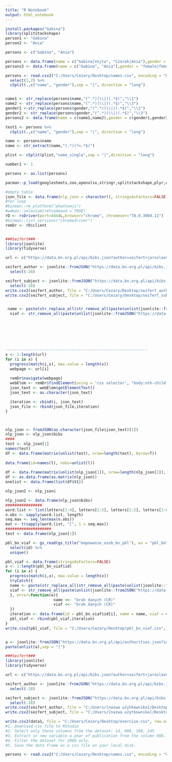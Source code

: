 ```yaml
---
title: "R Notebook"
output: html_notebook
---
```


```r
install.packages("Gabina")
library(splitstackshape)
person1 <- "Gabina"
person2 <- "Ania"

persons <- c("Gabina", "Ania")

persons <- data.frame(name = c("Gabina|Vojta", "Czarek|Ania"),gender = c("female|male","male|female"))
persons3 <- data.frame(name = c("Gabina", "Ania"),gender = "female|female",test = c("test1", "test2", "test3"))

persons <- read.csv2("C:/Users/Cezary/Desktop/names.csv", encoding = "UTF-8", header = TRUE, stringsAsFactors = FALSE) %>%
  select(1,2) %>%
  cSplit(.,c("name", "gender"),sep = "|", direction = "long")


name1 <- str_replace(persons$name,"(^.*)(\\|)(.*$)","\\1")
name2 <- str_replace(persons$name,"(^.*)(\\|)(.*$)","\\3")
gender1 <-str_replace(persons$gender,"(^.*)(\\|)(.*$)","\\1")
gender2 <- str_replace(persons$gender,"(^.*)(\\|)(.*$)","\\3")
persons2 <- data.frame(name = c(name1,name2),gender = c(gender1,gender2))

test1 <- persons %>%
  cSplit(.,c("name", "gender"),sep = "|", direction = "long")

name <- persons$name
name <- str_extract(name,"(.*)(?=.*$)")

plist <- cSplit(plist,"name_single",sep = "|",direction = "long")

number1 <- 1

persons <- as.list(persons)
```

```r
pacman::p_load(googlesheets,zoo,openxlsx,stringr,splitstackshape,plyr,dplyr,stringdist,fuzzyjoin,data.table,svMisc,tidyverse,rvest,RSelenium,RJDBC,rjson,jsonlite,sqldf,XML,methods)

#empty table
json_file <- data.frame(nlp_json = character(), stringsAsFactors=FALSE)
#for loop
#binman::rm_platform("phantomjs")
#wdman::selenium(retcommand = TRUE)
rD <- rsDriver(port=4444L,browser="chrome", chromever="78.0.3904.11")
#binman::list_versions("chromedriver")
remDr <- rD$client


###Seifert###
library(jsonlite)
library(tidyverse)

url <- c("https://data.bn.org.pl/api/bibs.json?author=seifert+jaroslav&amp;limit=100","https://data.bn.org.pl/api/bibs.json?limit=100&amp;subject=seifert+jaroslav")

seifert_author <- jsonlite::fromJSON("https://data.bn.org.pl/api/bibs.json?author=seifert+jaroslav&amp;limit=100") %>% .$bibs %>%
  select(-28)

seifert_subject <- jsonlite::fromJSON("https://data.bn.org.pl/api/bibs.json?limit=100&amp;subject=seifert+jaroslav") %>% .$bibs %>%
  select(-28)
write.csv2(seifert_author, file = "C:/Users/Cezary/Desktop/seifert_author.csv", row.names = F, na = '', fileEncoding = 'UTF-8')
write.csv2(seifert_subject, file = "C:/Users/Cezary/Desktop/seifert_subject.csv", row.names = F, na = '', fileEncoding = 'UTF-8')


 name <- paste(str_replace_all(str_remove_all(paste(unlist(jsonlite::fromJSON("https://data.bn.org.pl/api/authorities.json?id=1275862") %>% .$authorities %>% .$marc %>% .$fields %>% `[[`(1) %>% .$`100` %>% `[[`(3)),collapse = "|"),"\\|NA"),"(\\|)(\\(\\d+)"," \\2"),str_replace_all(str_remove_all(paste(unlist(jsonlite::fromJSON("https://data.bn.org.pl/api/authorities.json?id=1275862") %>% .$authorities %>% .$marc %>% .$fields %>% `[[`(1) %>% .$`400` %>% `[[`(3)),collapse = "|"),"\\|NA"),"(\\|)(\\(\\d+)"," \\2"),sep = "|")
  viaf <- str_remove_all(paste(unlist(jsonlite::fromJSON("https://data.bn.org.pl/api/authorities.json?id=1275862") %>% .$authorities %>% .$marc %>% .$fields %>% `[[`(1) %>% .$`024` %>% .$subfields),collapse = "|"),"(\\|NA)|(\\|viaf)")







--------------------------------------------------------------
x <- 1:length(url)
for (i in x) {
  progress(match(i,x), max.value = length(x)) 
  webpage <- url[i]
  
  remDr$navigate(webpage)
  webElem <- remDr$findElement(using = 'css selector', "body:nth-child(2) > pre:nth-child(1)")
  json_text <- webElem$getElementText()
  json_text <- as.character(json_text)

  iteration <- cbind(i, json_text)
  json_file <- rbind(json_file,iteration)
}



nlp_json <- fromJSON(as.character(json_file$json_text)[1])
nlp_json <- nlp_json$bibs
####
test <- nlp_json[1]
names(test)
df <- data.frame(matrix(unlist(test), nrow=length(test), byrow=T))  
  
data.frame(id=names(l), nobs=unlist(l))
  
df <- data.frame(matrix(unlist(nlp_json[1]), nrow=length(nlp_json[2]), byrow=T))
df <- as.data.frame(as.matrix(nlp_json))
onelist <- data.frame(list(df$V1))

nlp_json2 <- nlp_json$

nlp_json2 <- data.frame(nlp_json$bibs)
################
word.list <- list(letters[1:4], letters[1:5], letters[1:2], letters[1:6])
n.obs <- sapply(word.list, length)
seq.max <- seq_len(max(n.obs))
mat <- t(sapply(word.list, "[", i = seq.max))
####################
test <- data.frame(nlp_json[1])
```
```r
pbl_bn_viaf <- gs_read(gs_title("mapowanie_osob_bn_pbl"), ws = "pbl_bn") %>%
  select(id) %>%
  unique()

pbl_viaf <- data.frame(stringsAsFactors=FALSE)
x <- 1:length(pbl_bn_viaf$id)
for (i in x) {
  progress(match(i,x), max.value = length(x)) 
  tryCatch({
  name <- paste(str_replace_all(str_remove_all(paste(unlist(jsonlite::fromJSON("https://data.bn.org.pl/api/authorities.json?id=1275862") %>% .$authorities %>% .$marc %>% .$fields %>% `[[`(1) %>% .$`100` %>% `[[`(3)),collapse = "|"),"\\|NA"),"(\\|)(\\(\\d+)"," \\2"),str_replace_all(str_remove_all(paste(unlist(jsonlite::fromJSON("https://data.bn.org.pl/api/authorities.json?id=1275862") %>% .$authorities %>% .$marc %>% .$fields %>% `[[`(1) %>% .$`400` %>% `[[`(3)),collapse = "|"),"\\|NA"),"(\\|)(\\(\\d+)"," \\2"),sep = "|")
  viaf <- str_remove_all(paste(unlist(jsonlite::fromJSON("https://data.bn.org.pl/api/authorities.json?id=1275862") %>% .$authorities %>% .$marc %>% .$fields %>% `[[`(1) %>% .$`024` %>% .$subfields),collapse = "|"),"(\\|NA)|(\\|viaf)")
  }, error=function(e){
                     name <<- "brak danych (CR)"
                     viaf <<- "brak danych (CR)"
  })
  iteration <- data.frame(id = pbl_bn_viaf$id[i], name = name, viaf = viaf)
  pbl_viaf <- rbind(pbl_viaf,iteration)
}
write.csv2(pbl_viaf, file = "C:/Users/Cezary/Desktop/pbl_bn_viaf.csv", row.names = F, na = '', fileEncoding = 'UTF-8')


a <- jsonlite::fromJSON("https://data.bn.org.pl/api/authorities.json?id=1275862") %>% .$authorities %>% .$marc %>% .$fields %>% `[[`(1) %>% .$`024` %>% .$subfields
paste(unlist(a),sep = "|")
```

```r
###Seifert###
library(jsonlite)
library(tidyverse)

url <- c("https://data.bn.org.pl/api/bibs.json?author=seifert+jaroslav&amp;limit=100","https://data.bn.org.pl/api/bibs.json?limit=100&amp;subject=seifert+jaroslav")

seifert_author <- jsonlite::fromJSON("https://data.bn.org.pl/api/bibs.json?author=seifert+jaroslav&amp;limit=100") %>% .$bibs %>%
  select(-28)

seifert_subject <- jsonlite::fromJSON("https://data.bn.org.pl/api/bibs.json?limit=100&amp;subject=seifert+jaroslav") %>% .$bibs %>%
  select(-28)
write.csv2(seifert_author, file = "C:/Users/[nazwa użytkownika]/Desktop/seifert_author.csv", row.names = F, na = '', fileEncoding = 'UTF-8')
write.csv2(seifert_subject, file = "C:/Users/[nazwa użytkownika]/Desktop/seifert_subject.csv", row.names = F, na = '', fileEncoding = 'UTF-8')

```


```r

write.csv2(data1, file = "C:/Users/Cezary/Desktop/exercise.csv", row.names = F, na = '', fileEncoding = 'UTF-8')
#1. Download csv file to RStudio
#2. Select only these columns from the dataset: id, 008, 100, 245
#3. Extract in new variable a year of publication from the column 008.
#4. Filter the dataset for 2009 only.
#5. Save the data frame as a csv file on your local disk.

persons <- read.csv2("C:/Users/Cezary/Desktop/names.csv", encoding = "UTF-8", header = TRUE, stringsAsFactors = FALSE)

```


